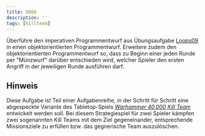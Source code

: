 ```yaml
---
title: OO08
description: ''
tags: [killteam]
---
```


Überführe den imperativen Programmentwurf aus Übungsaufgabe
[Loops09](../loops/loops09) in einen objektorientierten Programmentwurf.
Erweitere zudem den objektorientierten Programmentwurf so, dass zu Beginn einer
jeden Runde per "Münzwurf" darüber entschieden wird, welcher Spieler den ersten
Angriff in der jeweiligen Runde ausführen darf.

## Hinweis

Diese Aufgabe ist Teil einer Aufgabenreihe, in der Schritt für Schritt eine
abgespeckte Variante des Tabletop-Spiels
_[Warhammer 40,000 Kill Team](https://www.warhammer.com/en-GB/other-games-kill-team-LP)_
entwickelt werden soll. Bei diesem Strategiespiel für zwei Spieler kämpfen zwei
sogenannten Kill Teams mit dem Ziel gegeneinander, entsprechende Missionsziele
zu erfüllen bzw. das gegnerische Team auszulöschen.
